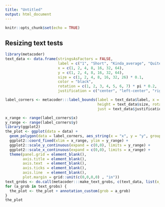 ```yaml
---
title: "Untitled"
output: html_document
---
```


```r
knitr::opts_chunk$set(echo = TRUE)
```

## Resizing text tests


```r
library(metacoder)
text_data <- data.frame(stringsAsFactors = FALSE, 
                        label = c("1", "Short", "Kinda_average", "Quite a lengthy label", "Way toooooooooooooooooooooooooooooooooooooooooooooooooooooooooooo long", "S  p   a   c   e   y", "new \n best ever, most awesomnest \n line"), 
                        x = c(1, 2, 4, 8, 16, 32, 64),
                        y = c(1, 2, 4, 8, 16, 32, 64),
                        size = c(1, 2, 4, 8, 16, 32, 26) * 0.1,
                        color = "black",
                        rotation = c(1, 2, 3, 4, 5, 6, 7) * pi * 0.2,
                        justification = c("center", "left-center", "right-top", "left-bottom", "center-top", "center-bottom", "right-center"))
```


```r
label_corners <- metacoder:::label_bounds(label = text_data$label, x = text_data$x, y = text_data$y,
                                          height = text_data$size, rotation = text_data$rotation,
                                          just = text_data$justification)
```



```r
x_range <- range(label_corners$x)
y_range <- range(label_corners$y)
library(ggplot2)
the_plot <- ggplot(data = data) +
  geom_polygon(data = label_corners, aes_string(x = "x", y = "y", group = "label"), fill = "transparent", color = "black")+
  ggplot2::coord_fixed(xlim = x_range, ylim = y_range) +
  ggplot2::scale_y_continuous(expand = c(0,0), limits = y_range) +
  ggplot2::scale_x_continuous(expand = c(0,0), limits = x_range) +
  theme(panel.grid = element_blank(),
        axis.title = element_blank(),
        axis.text  = element_blank(),
        axis.ticks = element_blank(), 
        axis.line  = element_blank(),
        plot.margin = grid::unit(c(0,0,0,0) , "in"))
text_grobs <- do.call(metacoder:::make_text_grobs, c(text_data, list(x_range = x_range, y_range = y_range)))
for (a_grob in text_grobs) {
  the_plot <- the_plot + annotation_custom(grob = a_grob)
}
the_plot
```

